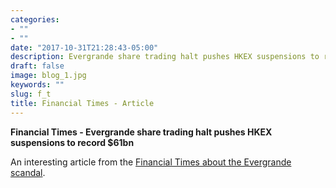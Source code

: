 ```yaml
---
categories:
- ""
- ""
date: "2017-10-31T21:28:43-05:00"
description: Evergrande share trading halt pushes HKEX suspensions to record $61bn
draft: false
image: blog_1.jpg
keywords: ""
slug: f_t
title: Financial Times - Article
---
```


**Financial Times - Evergrande share trading halt pushes HKEX suspensions to record $61bn**

An interesting article from the [Financial Times about the Evergrande scandal](https://www.ft.com/content/b3bb2c37-252b-430d-99dc-bde7b3d2f179).